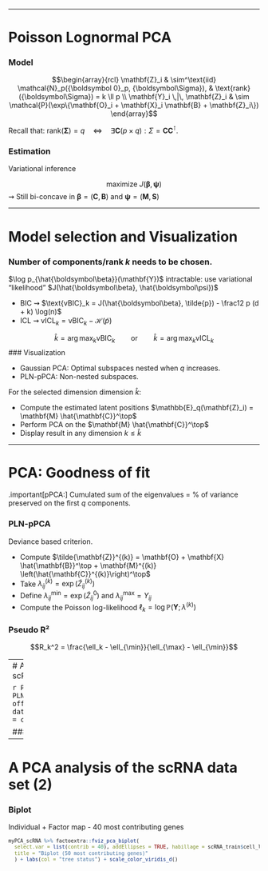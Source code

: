 
---

# Poisson Lognormal PCA

### Model
  
$$\begin{array}{rcl}
  \mathbf{Z}_i & \sim^\text{iid} \mathcal{N}_p({\boldsymbol 0}_p, {\boldsymbol\Sigma}), & \text{rank}({\boldsymbol\Sigma}) = k \ll p \\
  \mathbf{Y}_i \,|\, \mathbf{Z}_i & \sim \mathcal{P}(\exp\{\mathbf{O}_i + \mathbf{X}_i \mathbf{B} + \mathbf{Z}_i\})
\end{array}$$

Recall that: $\text{rank}({\boldsymbol\Sigma}) = q \quad \Leftrightarrow \quad \exists \mathbf{C} (p \times q): \Sigma = \mathbf{C} \mathbf{C}^\intercal$.
  
### Estimation

Variational inference

$$\text{maximize } J({\boldsymbol\beta}, {\boldsymbol\psi}) $$
$\rightsquigarrow$ Still bi-concave in ${\boldsymbol\beta} = (\mathbf{C}, \mathbf{B})$ and ${\boldsymbol\psi} = (\mathbf{M}, \mathbf{S})$


---

# Model selection and Visualization

### Number of components/rank $k$ needs to be chosen.
  
$\log p_{\hat{\boldsymbol\beta}}(\mathbf{Y})$ intractable: use variational "likelihood"  $J(\hat{\boldsymbol\beta}, \hat{\boldsymbol\psi})$

- BIC $\rightsquigarrow$ $\text{vBIC}_k = J(\hat{\boldsymbol\beta}, \tilde{p}) - \frac12 p (d + k) \log(n)$
- ICL $\rightsquigarrow$ $\text{vICL}_k = \text{vBIC}_k - \mathcal{H}(\tilde{p})$

$$
  \hat{k} = \arg\max_k \text{vBIC}_k
  \qquad \text{or} \qquad
  \hat{k} = \arg\max_k \text{vICL}_k
$$
### Visualization

- Gaussian PCA: Optimal subspaces nested when $q$ increases.
- PLN-pPCA: Non-nested subspaces.

For the selected dimension dimension $\hat{k}$:

- Compute the estimated latent positions $\mathbb{E}_q(\mathbf{Z}_i) = \mathbf{M} \hat{\mathbf{C}}^\top$
- Perform PCA on the $\mathbf{M} \hat{\mathbf{C}}^\top$
- Display result in any dimension $k \leq \hat{k}$

---

# PCA: Goodness of fit

.important[pPCA:] Cumulated sum of the  eigenvalues = \% of variance preserved on the first $q$ components.

### PLN-pPCA

Deviance based criterion.

- Compute $\tilde{\mathbf{Z}}^{(k)} = \mathbf{O} + \mathbf{X} \hat{\mathbf{B}}^\top + \mathbf{M}^{(k)} \left(\hat{\mathbf{C}}^{(k)}\right)^\top$
- Take $\lambda_{ij}^{(k)} = \exp\left(\tilde{Z}_{ij}^{(k)}\right)$
- Define $\lambda_{ij}^{\min} = \exp( \tilde{Z}_{ij}^0)$ and $\lambda_{ij}^{\max} = Y_{ij}$
- Compute the Poisson log-likelihood $\ell_k = \log \mathbb{P}(\mathbf{Y}; \lambda^{(k)})$

### Pseudo R²

$$R_k^2 = \frac{\ell_k - \ell_{\min}}{\ell_{\max} - \ell_{\min}}$$

---
# A PCA analysis of the scRNA data set (1)

```r
PCA_scRNA <- PLNPCA(counts ~ 1 + offset(log(total_counts)), data = scRNA_train,
                    ranks = c(1, 2, seq(5, 40, 5)))
```

### Model Selection
```r
plot(PCA_scRNA)
myPCA_scRNA <- getBestModel(PCA_scRNA, "BIC")
```

---
# A PCA analysis of the scRNA data set  (2)

### Biplot

Individual + Factor map - 40 most contributing genes

<small>
```r
myPCA_scRNA %>% factoextra::fviz_pca_biplot(
  select.var = list(contrib = 40), addEllipses = TRUE, habillage = scRNA_train$cell_line,
  title = "Biplot (50 most contributing genes)"
  ) + labs(col = "tree status") + scale_color_viridis_d()
```
</small>

